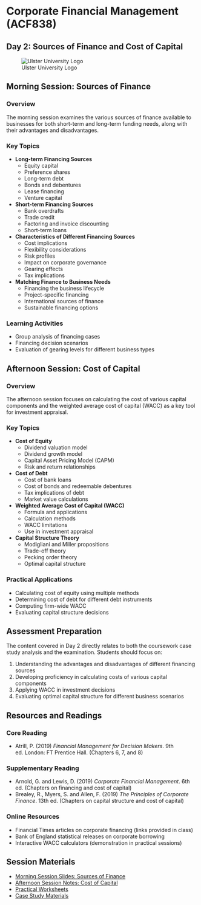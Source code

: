 # Corporate Financial Management (ACF838)

## Day 2: Sources of Finance and Cost of Capital

![Ulster University Logo](https://www.ulster.ac.uk/__data/assets/image/0006/1365849/Ulster-University-Logo.png)

## Morning Session: Sources of Finance

### Overview
The morning session examines the various sources of finance available to businesses for both short-term and long-term funding needs, along with their advantages and disadvantages.

### Key Topics
- **Long-term Financing Sources**
  - Equity capital
  - Preference shares
  - Long-term debt
  - Bonds and debentures
  - Lease financing
  - Venture capital

- **Short-term Financing Sources**
  - Bank overdrafts
  - Trade credit
  - Factoring and invoice discounting
  - Short-term loans

- **Characteristics of Different Financing Sources**
  - Cost implications
  - Flexibility considerations
  - Risk profiles
  - Impact on corporate governance
  - Gearing effects
  - Tax implications

- **Matching Finance to Business Needs**
  - Financing the business lifecycle
  - Project-specific financing
  - International sources of finance
  - Sustainable financing options

### Learning Activities
- Group analysis of financing cases
- Financing decision scenarios
- Evaluation of gearing levels for different business types

## Afternoon Session: Cost of Capital

### Overview
The afternoon session focuses on calculating the cost of various capital components and the weighted average cost of capital (WACC) as a key tool for investment appraisal.

### Key Topics
- **Cost of Equity**
  - Dividend valuation model
  - Dividend growth model
  - Capital Asset Pricing Model (CAPM)
  - Risk and return relationships

- **Cost of Debt**
  - Cost of bank loans
  - Cost of bonds and redeemable debentures
  - Tax implications of debt
  - Market value calculations

- **Weighted Average Cost of Capital (WACC)**
  - Formula and applications
  - Calculation methods
  - WACC limitations
  - Use in investment appraisal

- **Capital Structure Theory**
  - Modigliani and Miller propositions
  - Trade-off theory
  - Pecking order theory
  - Optimal capital structure

### Practical Applications
- Calculating cost of equity using multiple methods
- Determining cost of debt for different debt instruments
- Computing firm-wide WACC
- Evaluating capital structure decisions

## Assessment Preparation
The content covered in Day 2 directly relates to both the coursework case study analysis and the examination. Students should focus on:

1. Understanding the advantages and disadvantages of different financing sources
2. Developing proficiency in calculating costs of various capital components
3. Applying WACC in investment decisions
4. Evaluating optimal capital structure for different business scenarios

## Resources and Readings

### Core Reading
- Atrill, P. (2019) *Financial Management for Decision Makers*. 9th ed. London: FT Prentice Hall. (Chapters 6, 7, and 8)

### Supplementary Reading
- Arnold, G. and Lewis, D. (2019) *Corporate Financial Management*. 6th ed. (Chapters on financing and cost of capital)
- Brealey, R., Myers, S. and Allen, F. (2019) *The Principles of Corporate Finance*. 13th ed. (Chapters on capital structure and cost of capital)

### Online Resources
- Financial Times articles on corporate financing (links provided in class)
- Bank of England statistical releases on corporate borrowing
- Interactive WACC calculators (demonstration in practical sessions)

## Session Materials
- [Morning Session Slides: Sources of Finance](morning/sources-finance.pdf)
- [Afternoon Session Notes: Cost of Capital](afternoon/cost-capital.pdf)
- [Practical Worksheets](worksheets/day2-exercises.pdf)
- [Case Study Materials](cases/day2-cases.pdf)
